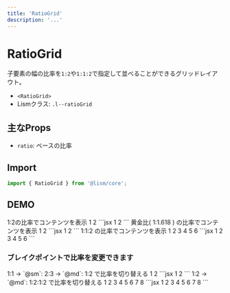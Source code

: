 ```yaml
---
title: 'RatioGrid'
description: '...'
---
```



# RatioGrid

子要素の幅の比率を`1:2`や`1:1:2`で指定して並べることができるグリッドレイアウト。

- `<RatioGrid>`
- Lismクラス: `.l--ratioGrid`

## 主なProps

- `ratio`: ベースの比率


## Import

```js
import { RatioGrid } from '@lism/core';
```

## DEMO

<Demo className="has--box-guide">
	<Demo.Title>
		1:2の比率でコンテンツを表示
	</Demo.Title>
	<Demo.Preview resize p={15}>
		<RatioGrid ratio="1:2" className='has:itemGuide'>
				<Box bgc="hsl(210 40% 90%)">1</Box>
				<Box bgc="hsl(100 40% 90%)">2</Box>
			</RatioGrid>
	</Demo.Preview>
	<Demo.Code>
		```jsx
		<RatioGrid ratio="1:2">
			<Box bgc="hsl(210 40% 90%)">1</Box>
			<Box bgc="hsl(100 40% 90%)">2</Box>
		</RatioGrid>
		```
	</Demo.Code>
</Demo>

<Demo className="has--box-guide">
	<Demo.Title>
		黄金比( 1:1.618 ) の比率でコンテンツを表示
	</Demo.Title>
	<Demo.Preview resize p={15}>
		<RatioGrid ratio="1:1.618" className='has:itemGuide'>
				<Box bgc="hsl(210 40% 90%)">1</Box>
				<Box bgc="hsl(100 40% 90%)">2</Box>
			</RatioGrid>
	</Demo.Preview>
	<Demo.Code>
		```jsx
		<RatioGrid ratio="1:1.618">
			<Box bgc="hsl(210 40% 90%)">1</Box>
			<Box bgc="hsl(100 40% 90%)">2</Box>
		</RatioGrid>
		```
	</Demo.Code>
</Demo>

<Demo className="has--box-guide">
	<Demo.Title>
		1:1:2 の比率でコンテンツを表示
	</Demo.Title>
	<Demo.Preview resize p={15}>
		<RatioGrid ratio="1:1:2" gap={[10, null, 15]} className='has:itemGuide'>
			<Box bgc="hsl(210 40% 90%)">1</Box>
			<Box bgc="hsl(100 40% 90%)">2</Box>
			<Box bgc="hsl(20 40% 90%)">3</Box>
			<Box bgc="hsl(210 40% 90%)">4</Box>
			<Box bgc="hsl(100 40% 90%)">5</Box>
			<Box bgc="hsl(20 40% 90%)">6</Box>
		</RatioGrid>
	</Demo.Preview>
	<Demo.Code>
		```jsx
		<RatioGrid ratio="1:1:2" gap={[10, null, 15]}>
			<Box bgc="hsl(210 40% 90%)">1</Box>
			<Box bgc="hsl(100 40% 90%)">2</Box>
			<Box bgc="hsl(20 40% 90%)">3</Box>
			<Box bgc="hsl(210 40% 90%)">4</Box>
			<Box bgc="hsl(100 40% 90%)">5</Box>
			<Box bgc="hsl(20 40% 90%)">6</Box>
		</RatioGrid>
		```
	</Demo.Code>
</Demo>

### ブレイクポイントで比率を変更できます

<Demo className="has--box-guide">
	<Demo.Title>
		1:1 → `@sm`: 2:3 → `@md`: 1:2 で比率を切り替える
	</Demo.Title>
	<Demo.Preview resize p={15}>
		<RatioGrid ratio={["1:1", "2:3", "1:2"]} gap={20} className='has:itemGuide'>
			<Box bgc="hsl(210 40% 90%)">1</Box>
			<Box bgc="hsl(100 40% 90%)">2</Box>
		</RatioGrid>
	</Demo.Preview>
	<Demo.Code>
		```jsx
		<RatioGrid ratio={["1:1", "2:3", "1:2"]} gap={20}>
			<Box bgc="hsl(210 40% 90%)">1</Box>
			<Box bgc="hsl(100 40% 90%)">2</Box>
		</RatioGrid>
		```
	</Demo.Code>
</Demo>

<Demo className="has--box-guide">
	<Demo.Title>
		1:2 → `@md`: 1:2:1:2 で比率を切り替える
	</Demo.Title>
	<Demo.Preview resize p={15}>
		<RatioGrid ratio={["1:2", null, "1:2:1:2"]} gap={20} className='has:itemGuide'>
			<Box bgc="hsl(210 40% 90%)">1</Box>
			<Box bgc="hsl(100 40% 90%)">2</Box>
			<Box bgc="hsl(210 40% 90%)">3</Box>
			<Box bgc="hsl(100 40% 90%)">4</Box>
			<Box bgc="hsl(210 40% 90%)">5</Box>
			<Box bgc="hsl(100 40% 90%)">6</Box>
			<Box bgc="hsl(210 40% 90%)">7</Box>
			<Box bgc="hsl(100 40% 90%)">8</Box>
		</RatioGrid>
	</Demo.Preview>
	<Demo.Code>
		```jsx
		<RatioGrid ratio={["1", "1:2", "1:2:1:2"]} gap={20}>
			<Box bgc="hsl(210 40% 90%)">1</Box>
			<Box bgc="hsl(100 40% 90%)">2</Box>
			<Box bgc="hsl(210 40% 90%)">3</Box>
			<Box bgc="hsl(100 40% 90%)">4</Box>
			<Box bgc="hsl(210 40% 90%)">5</Box>
			<Box bgc="hsl(100 40% 90%)">6</Box>
			<Box bgc="hsl(210 40% 90%)">7</Box>
			<Box bgc="hsl(100 40% 90%)">8</Box>
		</RatioGrid>
		```
	</Demo.Code>
</Demo>


